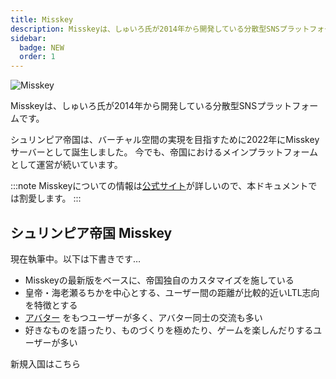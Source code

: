 ```yaml
---
title: Misskey
description: Misskeyは、しゅいろ氏が2014年から開発している分散型SNSプラットフォームです。
sidebar:
  badge: NEW
  order: 1
---
```


![Misskey](@/assets/misskey.png)

Misskeyは、しゅいろ氏が2014年から開発している分散型SNSプラットフォームです。

シュリンピア帝国は、バーチャル空間の実現を目指すために2022年にMisskeyサーバーとして誕生しました。
今でも、帝国におけるメインプラットフォームとして運営が続いています。

:::note
Misskeyについての情報は[公式サイト](https://misskey-hub.net)が詳しいので、本ドキュメントでは割愛します。
:::

## シュリンピア帝国 Misskey

現在執筆中。以下は下書きです…

* Misskeyの最新版をベースに、帝国独自のカスタマイズを施している
* 皇帝・海老瀬るちかを中心とする、ユーザー間の距離が比較的近いLTL志向を特徴とする
* [アバター](/hints/about-avatars) をもつユーザーが多く、アバター同士の交流も多い
* 好きなものを語ったり、ものづくりを極めたり、ゲームを楽しんだりするユーザーが多い

<LinkButton href="https://mk.shrimpia.network" icon="right-arrow" iconPlacement="start">新規入国はこちら</LinkButton>